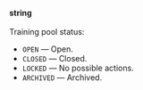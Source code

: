**string**<br/><br/>Training pool status:

- `OPEN` — Open.
- `CLOSED` — Closed.
- `LOCKED` — No possible actions.
- `ARCHIVED` — Archived.